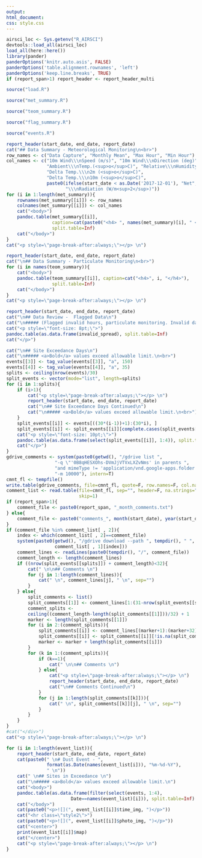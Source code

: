 ```yaml
---
output: 
html_document:
css: style.css
---
```


```r
airsci_loc <- Sys.getenv("R_AIRSCI")
devtools::load_all(airsci_loc)
load_all(here::here())
library(pander)
panderOptions('knitr.auto.asis', FALSE)
panderOptions('table.alignment.rownames', 'left')
panderOptions('keep.line.breaks', TRUE)
if (report_span>1) report_header <- report_header_multi
```

```r
source("load.R")
```

```r
source("met_summary.R")
```

```r
source("teom_summary.R")
```

```r
source("flag_summary.R")
```

```r
source("events.R")
```

```r
report_header(start_date, end_date, report_date)
cat("## Data Summary - Meteorological Monitoring\n<br>") 
row_names <- c("Data Capture", "Monthly Mean", "Max Hour", "Min Hour")
col_names <- c("10m Wind\\\nSpeed (m/s)", "10m Wind\\\nDirection (deg)", 
               "Ambient\\\nTemp.(<sup>o</sup>C)", "Relative\\\nHumidity (%)", 
               "Delta Temp.\\\n2m (<sup>o</sup>C)", 
               "Delta Temp.\\\n10m (<sup>o</sup>C)", 
               paste0(ifelse(start_date < as.Date('2017-12-01'), "Net", "Solar"), 
                      "\\\nRadiation (W/m<sup>2</sup>)"))
for (i in 1:length(met_summary)){
    rownames(met_summary[[i]]) <- row_names
    colnames(met_summary[[i]]) <- col_names
    cat("<body>")
    pandoc.table(met_summary[[i]], 
                 caption=cat(paste0("<h4> ", names(met_summary)[i], " </h4>")), 
                 split.table=Inf)
    cat("</body>")
}
cat("<p style=\"page-break-after:always;\"></p> \n")
```

```r
report_header(start_date, end_date, report_date)
cat("\n## Data Summary - Particulate Monitoring\n<br>")
for (i in names(teom_summary)){
    cat("<body>")
    pandoc.table(teom_summary[[i]], caption=cat("<h4>", i, "</h4>"), 
                 split.table=Inf)
    cat("</body>")
}
cat("<p style=\"page-break-after:always;\"></p> \n")
```

```r
report_header(start_date, end_date, report_date)
cat("\n## Data Review -  Flagged Data\n")
cat("\n##### (Flagged invalid hours, particulate monitoring. Invalid data flags may overlap in time.)\n<br>")
cat("<p style=\"font-size: 8pt;\">")
pandoc.table(as.data.frame(invalid_spread), split.table=Inf)
cat("</p>")

cat("\n## Site Exceedance Days\n")
cat("\n##### <a>Bold</a> values exceed allowable limit.\n<br>")
events[[3]] <- tag_value(events[[3]], "a", 150)
events[[4]] <- tag_value(events[[4]], "a", 35)
splits <- ceiling(nrow(events)/30)
split_events <- vector(mode="list", length=splits)
for (i in 1:splits){
    if (i>1){
        cat("<p style=\"page-break-after:always;\"></p> \n")
        report_header(start_date, end_date, report_date)
        cat("\n## Site Exceedance Days Continued\n")
        cat("\n##### <a>Bold</a> values exceed allowable limit.\n<br>")
    }
    split_events[[i]] <- events[((30*(i-1))+1):(30*i), ]
    split_events[[i]] <- split_events[[i]][complete.cases(split_events[[i]]), ]
    cat("<p style=\"font-size: 10pt;\">")
    pandoc.table(as.data.frame(select(split_events[[i]], 1:4)), split.table=Inf)
    cat("</p>")
}
gdrive_comments <- system(paste0(getwd(), "/gdrive list ", 
                  "-q \"'0B8qHESXOhs-DVmJjVTVxLXZvNms' in parents ",
                  "and mimeType != 'application/vnd.google-apps.folder'\" ", 
                  "-m 10000"), intern=T)  
cmnt_fl <- tempfile()
write.table(gdrive_comments, file=cmnt_fl, quote=F, row.names=F, col.names=F)
comment_list <- read.table(file=cmnt_fl, sep="", header=F, na.strings="", 
                           skip=1)
if (report_span>1){
    comment_file <- paste0(report_span, "_month_comments.txt")
} else{
    comment_file <- paste0("comments_", month(start_date), year(start_date), ".txt")
}
if (comment_file %in% comment_list[ , 2]){
    index <- which(comment_list[ , 2]==comment_file)
    system(paste0(getwd(), "/gdrive download --path ", tempdir(), " ", 
                  comment_list[ , 1][index]))
    comment_lines <- readLines(paste0(tempdir(), "/", comment_file)) 
    comment_length <- length(comment_lines)
    if ((nrow(split_events[[splits]]) + comment_length)<32){
        cat(" \n\n## Comments \n")
        for (j in 1:length(comment_lines)){
            cat(" \n", comment_lines[j], " \n", sep="")
        }
    } else{
        split_comments <- list()
        split_comments[[1]] <- comment_lines[1:(31-nrow(split_events[[splits]]))]
        comment_splits <- 
        ceiling((comment_length-length(split_comments[[1]]))/32) + 1
        marker <- length(split_comments[[1]])
        for (i in 2:(comment_splits)){
            split_comments[[i]] <- comment_lines[(marker+1):(marker+32)]
            split_comments[[i]] <- split_comments[[i]][!is.na(split_comments[[i]])]
            marker <- marker + length(split_comments[[i]])
        }
        for (k in 1:(comment_splits)){
            if (k==1){
                cat(" \n\n## Comments \n")
            } else{
                cat("<p style=\"page-break-after:always;\"></p> \n")
                report_header(start_date, end_date, report_date)
                cat("\n## Comments Continued\n")
            }
            for (j in 1:length(split_comments[[k]])){
                cat(" \n", split_comments[[k]][j], " \n", sep="")
            }
        }
    }
}
#cat("</div>")
cat("<p style=\"page-break-after:always;\"></p> \n")
```

```r
for (i in 1:length(event_list)){
    report_header(start_date, end_date, report_date)
    cat(paste0(" \n# Dust Event - ", 
               format(as.Date(names(event_list[i])), "%m-%d-%Y"), 
               " \n"))
    cat(" \n## Sites in Exceedance \n")
    cat("\n##### <a>Bold</a> values exceed allowable limit.\n")
    cat("<body>")
    pandoc.table(as.data.frame(filter(select(events, 1:4), 
                        Date==names(event_list)[i])), split.table=Inf)
    cat("</body>")
    cat(paste0("<p>![](", event_list[[i]]$time_img, ")</p>"))
    cat("<hr class=\"style2\">")
    cat(paste0("<p>![](", event_list[[i]]$photo_img, ")</p>"))
    cat("<center>")
    print(event_list[[i]]$map)
    cat("</center>")
    cat("<p style=\"page-break-after:always;\"></p> \n")
}
```
